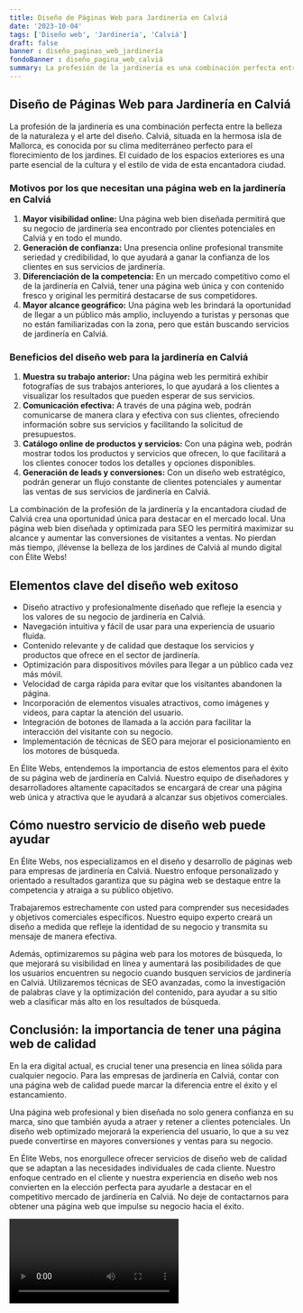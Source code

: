 ```yaml
---
title: Diseño de Páginas Web para Jardinería en Calviá
date: '2023-10-04'
tags: ['Diseño web', 'Jardinería', 'Calviá']
draft: false
banner : diseño_paginas_web_jardinería
fondoBanner : diseño_pagina_web_calviá
summary: La profesión de la jardinería es una combinación perfecta entre la belleza de la naturaleza y el arte del diseño. Calviá, situada en la hermosa isla de Mallorca, es conocida por su clima mediterráneo perfecto para el florecimiento de los jardines. El cuidado de los espacios exteriores es una parte esencial de la cultura y el estilo de vida de esta encantadora ciudad.
---
```


## Diseño de Páginas Web para Jardinería en Calviá

La profesión de la jardinería es una combinación perfecta entre la belleza de la naturaleza y el arte del diseño. Calviá, situada en la hermosa isla de Mallorca, es conocida por su clima mediterráneo perfecto para el florecimiento de los jardines. El cuidado de los espacios exteriores es una parte esencial de la cultura y el estilo de vida de esta encantadora ciudad.

### Motivos por los que necesitan una página web en la jardinería en Calviá

1. **Mayor visibilidad online:** Una página web bien diseñada permitirá que su negocio de jardinería sea encontrado por clientes potenciales en Calviá y en todo el mundo. 
2. **Generación de confianza:** Una presencia online profesional transmite seriedad y credibilidad, lo que ayudará a ganar la confianza de los clientes en sus servicios de jardinería.
3. **Diferenciación de la competencia:** En un mercado competitivo como el de la jardinería en Calviá, tener una página web única y con contenido fresco y original les permitirá destacarse de sus competidores.
4. **Mayor alcance geográfico:** Una página web les brindará la oportunidad de llegar a un público más amplio, incluyendo a turistas y personas que no están familiarizadas con la zona, pero que están buscando servicios de jardinería en Calviá.

### Beneficios del diseño web para la jardinería en Calviá

1. **Muestra su trabajo anterior:** Una página web les permitirá exhibir fotografías de sus trabajos anteriores, lo que ayudará a los clientes a visualizar los resultados que pueden esperar de sus servicios.
2. **Comunicación efectiva:** A través de una página web, podrán comunicarse de manera clara y efectiva con sus clientes, ofreciendo información sobre sus servicios y facilitando la solicitud de presupuestos.
3. **Catálogo online de productos y servicios:** Con una página web, podrán mostrar todos los productos y servicios que ofrecen, lo que facilitará a los clientes conocer todos los detalles y opciones disponibles.
4. **Generación de leads y conversiones:** Con un diseño web estratégico, podrán generar un flujo constante de clientes potenciales y aumentar las ventas de sus servicios de jardinería en Calviá.

La combinación de la profesión de la jardinería y la encantadora ciudad de Calviá crea una oportunidad única para destacar en el mercado local. Una página web bien diseñada y optimizada para SEO les permitirá maximizar su alcance y aumentar las conversiones de visitantes a ventas. No pierdan más tiempo, ¡llévense la belleza de los jardines de Calviá al mundo digital con Élite Webs!

<GifSeo />

<Cta />

## Elementos clave del diseño web exitoso

- Diseño atractivo y profesionalmente diseñado que refleje la esencia y los valores de su negocio de jardinería en Calviá.
- Navegación intuitiva y fácil de usar para una experiencia de usuario fluida.
- Contenido relevante y de calidad que destaque los servicios y productos que ofrece en el sector de jardinería.
- Optimización para dispositivos móviles para llegar a un público cada vez más móvil.
- Velocidad de carga rápida para evitar que los visitantes abandonen la página.
- Incorporación de elementos visuales atractivos, como imágenes y videos, para captar la atención del usuario.
- Integración de botones de llamada a la acción para facilitar la interacción del visitante con su negocio.
- Implementación de técnicas de SEO para mejorar el posicionamiento en los motores de búsqueda.

En Élite Webs, entendemos la importancia de estos elementos para el éxito de su página web de jardinería en Calviá. Nuestro equipo de diseñadores y desarrolladores altamente capacitados se encargará de crear una página web única y atractiva que le ayudará a alcanzar sus objetivos comerciales.

## Cómo nuestro servicio de diseño web puede ayudar

En Élite Webs, nos especializamos en el diseño y desarrollo de páginas web para empresas de jardinería en Calviá. Nuestro enfoque personalizado y orientado a resultados garantiza que su página web se destaque entre la competencia y atraiga a su público objetivo.

Trabajaremos estrechamente con usted para comprender sus necesidades y objetivos comerciales específicos. Nuestro equipo experto creará un diseño a medida que refleje la identidad de su negocio y transmita su mensaje de manera efectiva.

Además, optimizaremos su página web para los motores de búsqueda, lo que mejorará su visibilidad en línea y aumentará las posibilidades de que los usuarios encuentren su negocio cuando busquen servicios de jardinería en Calviá. Utilizaremos técnicas de SEO avanzadas, como la investigación de palabras clave y la optimización del contenido, para ayudar a su sitio web a clasificar más alto en los resultados de búsqueda.

## Conclusión: la importancia de tener una página web de calidad

En la era digital actual, es crucial tener una presencia en línea sólida para cualquier negocio. Para las empresas de jardinería en Calviá, contar con una página web de calidad puede marcar la diferencia entre el éxito y el estancamiento.

Una página web profesional y bien diseñada no solo genera confianza en su marca, sino que también ayuda a atraer y retener a clientes potenciales. Un diseño web optimizado mejorará la experiencia del usuario, lo que a su vez puede convertirse en mayores conversiones y ventas para su negocio.

En Élite Webs, nos enorgullece ofrecer servicios de diseño web de calidad que se adaptan a las necesidades individuales de cada cliente. Nuestro enfoque centrado en el cliente y nuestra experiencia en diseño web nos convierten en la elección perfecta para ayudarle a destacar en el competitivo mercado de jardinería en Calviá. No deje de contactarnos para obtener una página web que impulse su negocio hacia el éxito.

<Video />

<CtaBot job='Jardinería' city='Calviá'/>

<Gmaps query='Calviá+españa+maps' />